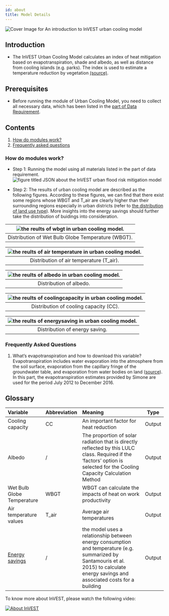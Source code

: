 ```yaml
---
id: about
title: Model Details
---
```


![Cover Image for `An introduction to InVEST urban cooling model`](../../static/img/banner-image-invest-cooling.png)

## Introduction

- The InVEST Urban Cooling Model calculates an index of heat mitigation based on evapotranspiration, shade and albedo, as well as distance from cooling islands (e.g. parks). The index is used to estimate a temperature reduction by vegetation [(source)](https://invest-userguide.readthedocs.io/en/latest/urban_cooling_model.html).

## Prerequisites

- Before running the module of Urban Cooling Model, you need to collect all necessary data, which has been listed in the [part of Data Requirement](https://xiaoganghe.github.io/InVEST-Cities-in-Nature/docs/Urban-Cooling/data/).

## Contents

1. [How do modules work?](#how-do-modules-work)
2. [Frequently asked questions](#frequently-asked-questions)

### How do modules work?

- Step 1: Running the model using all materials listed in the part of data requirement.  
![figure titled `JSON about the InVEST urban flood risk mitigation model`](../../static/img/UC-JSON.png)  

- Step 2: The results of urban cooling model are described as the following figures. According to these figures, we can find that there exist some regions whose WBGT and T_air are clearly higher than their surrounding regions especially in urban districts (refer to [the distribution of land use type](https://xiaoganghe.github.io/InVEST-Cities-in-Nature/docs/Urban-Cooling/data/)). More insights into the energy savings should further take the distribution of buidings into consideration.

|![the reults of wbgt in urban cooling model.](../../static/img/uc-wbgt.png) |
|:--:|
| Distribution of Wet Bulb Globe Temperature (WBGT). |

|![the reults of air temperature in urban cooling model.](../../static/img/uc-airtemperature.png) |
|:--:|
| Distribution of air temperature (T_air). |

|![the reults of albedo in urban cooling model.](../../static/img/uc-albedo.png) |
|:--:|
| Distribution of albedo. |

|![the reults of coolingcapacity in urban cooling model.](../../static/img/uc-coolingcapacity.png) |
|:--:|
| Distribution of cooling capacity (CC). |

|![the reults of energysaving in urban cooling model.](../../static/img/uc-energysaving.png) |
|:--:|
| Distribution of energy saving. |


### Frequently Asked Questions
1. What’s evapotranspiration and how to download this variable?  
   Evapotranspiration includes water evaporation into the atmosphere from the soil surface, evaporation from the capillary fringe of the groundwater table, and evaporation from water bodies on land ([source](https://www.usgs.gov/)). In this part, the evapotranspiration estimates provided by Simone are used for the period July 2012 to December 2016.  
   
## Glossary
| Variable              | Abbreviation       | Meaning             | Type  |
| :-------------------- | :------------------| :------------------ | :---: |
| Cooling capacity      | CC                 | An important factor for heat reduction                 | Output |
| Albedo                | /                  | The proportion of solar radiation that is directly reflected by this LULC class. Required if the ‘factors’ option is selected for the Cooling Capacity Calculation Method                 | Output |
| Wet Bulb Globe Temperature| WBGT           | WBGT can calculate the impacts of heat on work productivity| Output |
| Air temperature values| T_air              | Average air temperatures                 | Output |  
| [Energy savings](https://storage.googleapis.com/releases.naturalcapitalproject.org/invest-userguide/latest/urban_cooling_model.html#data-needs)| /              | the model uses a relationship between energy consumption and temperature (e.g. summarized by Santamouris et al. 2015) to calculate energy savings and associated costs for a building                 | Output |  

To know more about InVEST, please watch the following video:

[![About InVEST](https://img.youtube.com/vi/kGau-gNEzFM/hqdefault.jpg)](https://www.youtube.com/watch?v=kGau-gNEzFM&t=1s)
